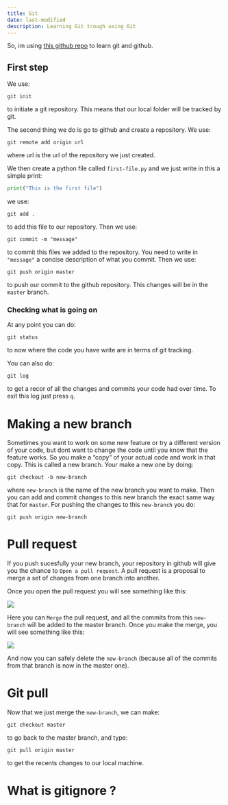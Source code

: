 ```yaml
---
title: Git 
date: last-modified
description: Learning Git trough using Git
---
```


So, im using [this github repo](https://github.com/manuelandersen/learn-git) to learn git and github.

## First step

We use:

```
git init 
```

to initiate a git repository. This means that our local folder will be tracked by git.  

The second thing we do is go to github and create a repository. We use:

```
git remote add origin url
```

where url is the url of the repository we just created.

We then create a python file called `first-file.py` and we just write in this a simple print:

```python
print("This is the first file")
```

we use:

```
git add .
```

to add this file to our repository. Then we use:

```
git commit -m "message"
```
to commit this files we added to the repository. You need to write in `"message"` a concise description of what you commit. Then we use:

```
git push origin master
```
to push our commit to the github repository. This changes will be in the `master` branch.

### Checking what is going on

At any point you can do:

```
git status
```
to now where the code you have write are in terms of git tracking.

You can also do:

```
git log
```

to get a recor of all the changes and commits your code had over time. To exit this log just press `q`.

# Making a new branch

Sometimes you want to work on some new feature or try a different version of your code, but dont want to change the code until you know that the feature works. So you make a "copy" of your actual code and work in that copy. This is called a new branch. Your make a new one by doing:

```
git checkout -b new-branch
```

where `new-branch` is the name of the new branch you want to make. Then you can add and commit changes to this new branch the exact same way that for `master`. For pushing the changes to this `new-branch` you do:

```
git push origin new-branch
```

# Pull request

If you push sucesfully your new branch, your repository in github will give you the chance to `Open a pull request`. A pull request is a proposal to merge a set of changes from one branch into another.

Once you open the pull request you will see something like this:

![](./git-imgs/pull-request.png)

Here you can `Merge` the pull request, and all the commits from this `new-branch` will be added to the master branch. Once you make the merge, you will see something like this:

![](./git-imgs/merge-pull-request.png)

And now you can safely delete the `new-branch` (because all of the commits from that branch is now in the master one).

# Git pull

Now that we just merge the `new-branch`, we can make:

```
git checkout master
```
to go back to the master branch, and type:

```
git pull origin master
```

to get the recents changes to our local machine.

# What is gitignore ?

 